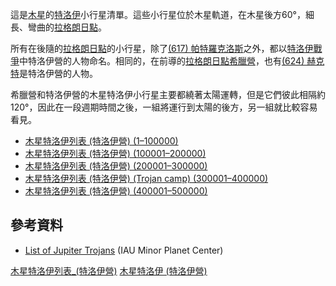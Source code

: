 {{see also|木星特洛伊列表 (希臘營)}}

這是[[木星|木星]]的[[特洛伊小行星|特洛伊]]小行星清單。這些小行星位於木星軌道，在木星後方60°，細長、彎曲的{{L5}}[[拉格朗日點|拉格朗日點]]。

所有在後隨的[[拉格朗日點|拉格朗日點]]{{L5}}的小行星，除了[[小行星617|(617) 帕特羅克洛斯]]之外，都以[[特洛伊戰爭|特洛伊戰爭]]中特洛伊營的人物命名。相同的，在前導的[[拉格朗日點|拉格朗日點]]{{L4}}[[木星特洛伊列表_(希臘營)|希臘營]]，也有[[小行星624|(624) 赫克特]]是特洛伊營的人物。

希臘營和特洛伊營的木星特洛伊小行星主要都繞著太陽運轉，但是它們彼此相隔約120°，因此在一段週期時間之後，一組將運行到太陽的後方，另一組就比較容易看見。

*[[木星特洛伊列表_(特洛伊營)_(1–100000)|木星特洛伊列表 (特洛伊營) (1–100000)]]
*[[木星特洛伊列表_(特洛伊營)_(100001–200000)|木星特洛伊列表 (特洛伊營) (100001–200000)]]
*[[木星特洛伊列表_(特洛伊營)_(200001–300000)|木星特洛伊列表 (特洛伊營) (200001–300000)]]
*[[木星特洛伊列表_(特洛伊營)_(Trojan_camp)_(300001–400000)|木星特洛伊列表 (特洛伊營) (Trojan camp) (300001–400000)]]
*[[木星特洛伊列表_(特洛伊營)_(400001–500000)|木星特洛伊列表 (特洛伊營) (400001–500000)]]

== 參考資料 ==
*[http://www.minorplanetcenter.org/iau/lists/JupiterTrojans.html List of Jupiter Trojans] {{WebCite|url=https://www.webcitation.org/60qD0ZB1U?url=http://www.minorplanetcenter.org/iau/lists/JupiterTrojans.html |date=20110810195603 |dateformat=iso }} (IAU Minor Planet Center)

[[Category:木星特洛伊列表_(特洛伊營)|]]
[[Category:小行星列表|木星特洛伊 (特洛伊營)]]